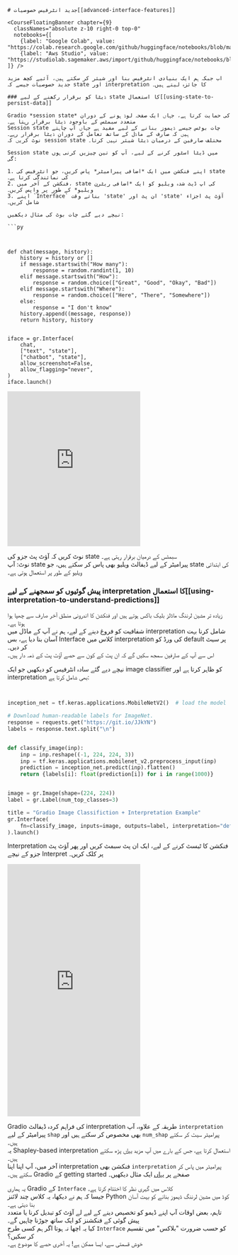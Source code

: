 ```mdx
# جدید انٹرفیس خصوصیات[[advanced-interface-features]]

<CourseFloatingBanner chapter={9}
  classNames="absolute z-10 right-0 top-0"
  notebooks={[
    {label: "Google Colab", value: "https://colab.research.google.com/github/huggingface/notebooks/blob/master/course/en/chapter9/section6.ipynb"},
    {label: "Aws Studio", value: "https://studiolab.sagemaker.aws/import/github/huggingface/notebooks/blob/master/course/en/chapter9/section6.ipynb"},
]} />

اب جبکہ ہم ایک بنیادی انٹرفیس بنا اور شیئر کر سکتے ہیں، آئیے کچھ مزید جدید خصوصیات جیسے کہ state اور interpretation کا جائزہ لیتے ہیں۔

### ڈیٹا کو برقرار رکھنے کے لیے state کا استعمال[[using-state-to-persist-data]]

Gradio *session state* کی حمایت کرتا ہے، جہاں ایک صفحہ لوڈ ہونے کے دوران متعدد سبمٹس کے باوجود ڈیٹا برقرار رہتا ہے۔  
Session state چات بوٹس جیسے ڈیموز بنانے کے لیے مفید ہے جہاں آپ چاہتے ہیں کہ صارف کے ماڈل کے ساتھ تعامل کے دوران ڈیٹا برقرار رہے۔  
نوٹ کریں کہ session state مختلف صارفین کے درمیان ڈیٹا شیئر نہیں کرتا۔

Session state میں ڈیٹا اسٹور کرنے کے لیے، آپ کو تین چیزیں کرنی ہوں گی:

1. اپنے فنکشن میں ایک *اضافی پیرامیٹر* پاس کریں، جو انٹرفیس کی state کی نمائندگی کرتا ہے۔
2. فنکشن کے آخر میں، state کی اپ ڈیٹ شدہ ویلیو کو ایک *اضافی ریٹرن ویلیو* کے طور پر واپس کریں۔
3. اپنے `Interface` بناتے وقت 'state' ان پٹ اور 'state' آؤٹ پٹ اجزاء شامل کریں۔

نیچے دیے گئے چات بوٹ کی مثال دیکھیں:

```py



def chat(message, history):
    history = history or []
    if message.startswith("How many"):
        response = random.randint(1, 10)
    elif message.startswith("How"):
        response = random.choice(["Great", "Good", "Okay", "Bad"])
    elif message.startswith("Where"):
        response = random.choice(["Here", "There", "Somewhere"])
    else:
        response = "I don't know"
    history.append((message, response))
    return history, history


iface = gr.Interface(
    chat,
    ["text", "state"],
    ["chatbot", "state"],
    allow_screenshot=False,
    allow_flagging="never",
)
iface.launch()
```

<iframe src="https://course-demos-Chatbot-Demo.hf.space" frameBorder="0" height="350" title="Gradio app" class="container p-0 flex-grow space-iframe" allow="accelerometer; ambient-light-sensor; autoplay; battery; camera; document-domain; encrypted-media; fullscreen; geolocation; gyroscope; layout-animations; legacy-image-formats; magnetometer; microphone; midi; oversized-images; payment; picture-in-picture; publickey-credentials-get; sync-xhr; usb; vr ; wake-lock; xr-spatial-tracking" sandbox="allow-forms allow-modals allow-popups allow-popups-to-escape-sandbox allow-same-origin allow-scripts allow-downloads"></iframe>

نوٹ کریں کہ آؤٹ پٹ جزو کی state سبمٹس کے درمیان برقرار رہتی ہے۔  
نوٹ: آپ state پیرامیٹر کے لیے ڈیفالٹ ویلیو بھی پاس کر سکتے ہیں، جو state کی ابتدائی ویلیو کے طور پر استعمال ہوتی ہے۔

### پیش گوئیوں کو سمجھنے کے لیے interpretation کا استعمال[[using-interpretation-to-understand-predictions]]

زیادہ تر مشین لرننگ ماڈلز بلیک باکس ہوتے ہیں اور فنکشن کا اندرونی منطق آخر صارف سے چھپا ہوا ہوتا ہے۔  
شفافیت کو فروغ دینے کے لیے، ہم نے آپ کے ماڈل میں interpretation شامل کرنا بہت آسان بنا دیا ہے، بس Interface کلاس میں interpretation کی ورڈ کو default پر سیٹ کر دیں۔  
اس سے آپ کے صارفین سمجھ سکیں گے کہ ان پٹ کے کون سے حصے آؤٹ پٹ کے ذمہ دار ہیں۔

نیچے دیے گئے سادہ انٹرفیس کو دیکھیں جو ایک image classifier کو ظاہر کرتا ہے اور interpretation بھی شامل کرتا ہے:

```py


inception_net = tf.keras.applications.MobileNetV2()  # load the model

# Download human-readable labels for ImageNet.
response = requests.get("https://git.io/JJkYN")
labels = response.text.split("\n")


def classify_image(inp):
    inp = inp.reshape((-1, 224, 224, 3))
    inp = tf.keras.applications.mobilenet_v2.preprocess_input(inp)
    prediction = inception_net.predict(inp).flatten()
    return {labels[i]: float(prediction[i]) for i in range(1000)}


image = gr.Image(shape=(224, 224))
label = gr.Label(num_top_classes=3)

title = "Gradio Image Classifiction + Interpretation Example"
gr.Interface(
    fn=classify_image, inputs=image, outputs=label, interpretation="default", title=title
).launch()
```

Interpretation فنکشن کا ٹیسٹ کرنے کے لیے، ایک ان پٹ سبمٹ کریں اور پھر آؤٹ پٹ جزو کے نیچے Interpret پر کلک کریں۔

<iframe src="https://course-demos-gradio-image-interpretation.hf.space" frameBorder="0" height="570" title="Gradio app" class="container p-0 flex-grow space-iframe" allow="accelerometer; ambient-light-sensor; autoplay; battery; camera; document-domain; encrypted-media; fullscreen; geolocation; gyroscope; layout-animations; legacy-image-formats; magnetometer; microphone; midi; oversized-images; payment; picture-in-picture; publickey-credentials-get; sync-xhr; usb; vr ; wake-lock; xr-spatial-tracking" sandbox="allow-forms allow-modals allow-popups allow-popups-to-escape-sandbox allow-same-origin allow-scripts allow-downloads"></iframe>

Gradio کی فراہم کردہ ڈیفالٹ interpretation طریقہ کے علاوہ، آپ `interpretation` پیرامیٹر کے لیے `shap` بھی مخصوص کر سکتے ہیں اور `num_shap` پیرامیٹر سیٹ کر سکتے ہیں۔  
یہ Shapley-based interpretation استعمال کرتا ہے، جس کے بارے میں آپ مزید [یہاں](https://christophm.github.io/interpretable-ml-book/shap.html) پڑھ سکتے ہیں۔  
آخر میں، آپ اپنا اپنا interpretation فنکشن بھی `interpretation` پیرامیٹر میں پاس کر سکتے ہیں۔ Gradio کے getting started صفحے پر [یہاں](https://gradio.app/getting_started/) ایک مثال دیکھیں۔

یہ ہماری Gradio کے `Interface` کلاس میں گہری نظر کا اختتام کرتا ہے۔  
جیسا کہ ہم نے دیکھا، یہ کلاس چند لائنز Python کوڈ میں مشین لرننگ ڈیموز بنانے کو بہت آسان بنا دیتی ہے۔  
تاہم، بعض اوقات آپ اپنے ڈیمو کو تخصیص دینے کے لیے لے آؤٹ کو تبدیل کرنا یا متعدد پیش گوئی کے فنکشنز کو ایک ساتھ جوڑنا چاہیں گے۔  
کیا یہ اچھا نہ ہوتا اگر ہم کسی طرح `Interface` کو حسب ضرورت "بلاکس" میں تقسیم کر سکیں؟  
خوش قسمتی سے، ایسا ممکن ہے! یہ آخری حصے کا موضوع ہے۔
```